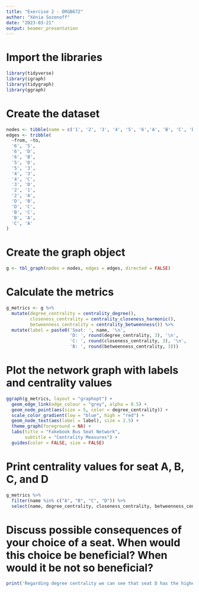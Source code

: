 ```yaml
---
title: "Exercise 2 - ORGB672"
author: "Xénia Sozonoff"
date: "2023-03-21"
output: beamer_presentation
---
```


# Import the libraries

```r
library(tidyverse)
library(igraph)
library(tidygraph)
library(ggraph)
```

# Create the dataset

```r
nodes <- tibble(name = c('1', '2', '3', '4', '5', '6','A', 'B', 'C', 'D'))
edges <- tribble(
  ~from, ~to,
  '6', '5',
  '6', 'D',
  '6', 'B',
  '5', 'D',
  '5', '3',
  '4', '3',
  '4', 'C',
  '3', 'D',
  '2', '1',
  '2', 'A',
  'D', 'B',
  'D', 'C',
  'B', 'C',
  'B', 'A',
  'C', 'A'
)
```

# Create the graph object

```r
g <- tbl_graph(nodes = nodes, edges = edges, directed = FALSE)
```

# Calculate the metrics

```r
g_metrics <- g %>% 
  mutate(degree_centrality = centrality_degree(),
         closeness_centrality = centrality_closeness_harmonic(),
         betweenness_centrality = centrality_betweenness()) %>%
  mutate(label = paste0('Seat: ', name, '\n',
                        'D: ', round(degree_centrality, 3), '\n',
                        'C: ', round(closeness_centrality, 3), '\n',
                        'B: ', round(betweenness_centrality, 3)))
```

# Plot the network graph with labels and centrality values

```r
ggraph(g_metrics, layout = "graphopt") +
  geom_edge_link(edge_colour = "grey", alpha = 0.5) +
  geom_node_point(aes(size = 5, color = degree_centrality)) +
  scale_color_gradient(low = "blue", high = "red") +
  geom_node_text(aes(label = label), size = 2.5) +
  theme_graph(foreground = NA) +
  labs(title = "Fakebook Bus Seat Network",
       subtitle = "Centrality Measures") +
  guides(color = FALSE, size = FALSE)
```

# Print centrality values for seat A, B, C, and D

```r
g_metrics %>%
  filter(name %in% c("A", "B", "C", "D")) %>%
  select(name, degree_centrality, closeness_centrality, betweenness_centrality)
```

# Discuss possible consequences of your choice of a seat. When would this choice be beneficial? When would it be not so beneficial?

```r
print('Regarding degree centrality we can see that seat D has the highest which means that it results in more interactions, so more opportunities for socializing and networking with other passengers. Furthermore, seat D also has a relatively high closeness centrality and betweenness centrality, which further supports the idea that this seat might be the best for networking. On the other hand, Seat A has the lowest degree and closeness centrality. But, seat A has the highest betweenness centrality and it can increases the chance of interacting with a more diverse group of people so there can be possibilities to meet for example someone higher in the work hierarchy and this is interesting for the career development. The other two seats are also well connected and seat C is a more interesting one than seat B.')
```

